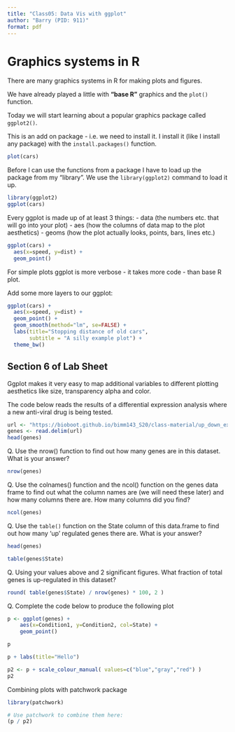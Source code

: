 ```yaml
---
title: "Class05: Data Vis with ggplot"
author: "Barry (PID: 911)"
format: pdf
---
```


# Graphics systems in R

There are many graphics systems in R for making plots and figures.

We have already played a little with **"base R"** graphics and the `plot()` function.

Today we will start learning about a popular graphics package called `ggplot2()`.

This is an add on package - i.e. we need to install it. I install it (like I install any package) with the `install.packages()` function.


```r
plot(cars)
```

Before I can use the functions from a package I have to load up the package from my "library". We use the `library(ggplot2)` command to load it up.

```r
library(ggplot2)
ggplot(cars)
```

Every ggplot is made up of at least 3 things:
- data (the numbers etc. that will go into your plot)
- aes (how the columns of data map to the plot aesthetics)
- geoms (how the plot actually looks, points, bars, lines etc.)


```r
ggplot(cars) +
  aes(x=speed, y=dist) +
  geom_point()
```

For simple plots ggplot is more verbose - it takes more code - than base R plot. 


Add some more layers to our ggplot:

```r
ggplot(cars) +
  aes(x=speed, y=dist) +
  geom_point() +
  geom_smooth(method="lm", se=FALSE) +
  labs(title="Stopping distance of old cars",
       subtitle = "A silly example plot") +
  theme_bw()
```

## Section 6 of Lab Sheet

Ggplot makes it very easy to map additional variables to different plotting aesthetics like size, transparency alpha and color.

The code below reads the results of a differential expression analysis where a new anti-viral drug is being tested.

```r
url <- "https://bioboot.github.io/bimm143_S20/class-material/up_down_expression.txt"
genes <- read.delim(url)
head(genes)
```


Q. Use the nrow() function to find out how many genes are in this dataset. What is your answer? 

```r
nrow(genes)
```

Q. Use the colnames() function and the ncol() function on the genes data frame to find out what the column names are (we will need these later) and how many columns there are. How many columns did you find? 

```r
ncol(genes)
```


Q. Use the `table()` function on the State column of this data.frame to find out how many ‘up’ regulated genes there are. What is your answer? 

```r
head(genes)
```
```r
table(genes$State)
```


Q. Using your values above and 2 significant figures. What fraction of total genes is up-regulated in this dataset? 

```r
round( table(genes$State) / nrow(genes) * 100, 2 )
```



Q. Complete the code below to produce the following plot

```r
p <- ggplot(genes) + 
    aes(x=Condition1, y=Condition2, col=State) +
    geom_point()

p 
```


```r
p + labs(title="Hello")
```

```r
p2 <- p + scale_colour_manual( values=c("blue","gray","red") )
p2
```
Combining plots with patchwork package

```r
library(patchwork)

# Use patchwork to combine them here:
(p / p2)
```






